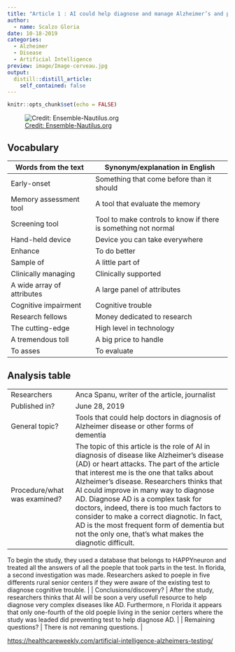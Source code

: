 ```yaml
---
title: "Article 1 : AI could help diagnose and manage Alzheimer’s and predict heart attacks"
author:
  - name: Scalzo Gloria
date: 10-18-2019
categories:
  - Alzheimer 
  - Disease
  - Artificial Intelligence
preview: image/Image-cerveau.jpg
output:
  distill::distill_article:
    self_contained: false
---
```


```r
knitr::opts_chunk$set(echo = FALSE)
```


![ [Credit: Ensemble-Nautilus.org](https://ensemble-nautilis.org/projet-cerveau/) ](image/Image-cerveau.jpg)

## Vocabulary 

| Words from the text | Synonym/explanation in English |
| ------------------- | ------------------------------ |
| Early-onset  | Something that come before than it should |
| Memory assessment tool | A tool that evaluate the memory |
| Screening tool | Tool to make controls to know if there is something not normal |
| Hand-held device | Device you can take everywhere | 
| Enhance | To do better | 
| Sample of | A little part of |
| Clinically managing | Clinically supported | 
| A wide array of attributes | A large panel of attributes |
| Cognitive impairment | Cognitive trouble | 
| Research fellows | Money dedicated to research |
| The cutting-edge | High level in technology |
| A tremendous toll | A big price to handle |
| To asses | To evaluate |


## Analysis table 

|                              |                                                                     |
| ---------------------------- | ------------------------------------------------------------------- |
| Researchers                  | Anca Spanu, writer of the article, journalist |
| Published in?                | June 28, 2019                                                       |
| General topic?               |  Tools that could help doctors in diagnosis of Alzheimer disease or other forms of dementia                      |
| Procedure/what was examined? | The topic of this article is the role of AI in diagnosis of disease like Alzheimer's disease (AD) or heart attacks. The part of the article that interest me is the one that talks about Alzheimer's disease. Researchers thinks that AI could improve in many way to diagnose AD. Diagnose AD is a complex task for doctors, indeed, there is too much factors to consider to make a correct diagnotic. In fact, AD is the most frequent form of dementia but not the only one, that's what makes the diagnotic difficult. 
To begin the study, they used a database that belongs to HAPPYneuron and treated all the answers of all the poeple that took parts in the test.
In florida, a second investigation was made. Researchers asked to poeple in five differents rural senior centers if they were aware of the existing test to diagnose cognitive trouble. |
| Conclusions/discovery?       | After the study, researchers thinks that AI will be soon a very usefull resource to help diagnose very complex diseases like AD. Furthermore, n Florida it appears that only one-fourth of the old poeple living in the senior certers where the study was leaded did preventing test to help diagnose AD. |
| Remaining questions?         | There is not remaning questions. |


<https://healthcareweekly.com/artificial-intelligence-alzheimers-testing/>



